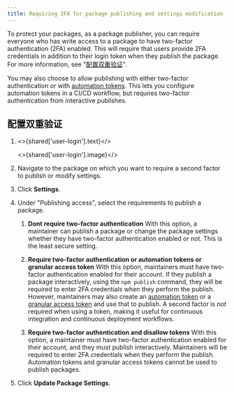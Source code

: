```yaml
---
title: Requiring 2FA for package publishing and settings modification
---
```



To protect your packages, as a package publisher, you can require everyone who has write access to a package to have two-factor authentication (2FA) enabled. This will require that users provide 2FA credentials in addition to their login token when they publish the package. For more information, see "[配置双重验证][config-2fa]".

You may also choose to allow publishing with either two-factor authentication _or_ with [automation tokens][creating-automation-token]. This lets you configure automation tokens in a CI/CD workflow, but requires two-factor authentication from interactive publishes.

## 配置双重验证

1. <>{shared['user-login'].text}</>

   <>{shared['user-login'].image}</>

2. Navigate to the package on which you want to require a second factor to publish or modify settings.

3. Click **Settings**.

   <Screenshot src="/packages-and-modules/securing-your-code/2fa-package-admin.png" alt="Screenshot showing the admin tab on a package page" />

4. Under "Publishing access", select the requirements to publish a package.

   1. **Dont require two-factor authentication**
      With this option, a maintainer can publish a package or change the package settings whether they have two-factor authentication enabled or not. This is the least secure setting.

   2. **Require two-factor authentication or automation tokens or granular access token**
      With this option, maintainers must have two-factor authentication enabled for their account. If they publish a package interactively, using the `npm publish` command, they will be required to enter 2FA credentials when they perform the publish. However, maintainers may also create an [automation token][creating-automation-token] or a [granular access token][creating-granular-access-token] and use that to publish. A second factor is _not_ required when using a token, making it useful for continuous integration and continuous deployment workflows.

   3. **Require two-factor authentication and disallow tokens**
      With this option, a maintainer must have two-factor authentication enabled for their account, and they must publish interactively. Maintainers will be required to enter 2FA credentials when they perform the publish. Automation tokens and granular access tokens cannot be used to publish packages.

   <Screenshot src="/packages-and-modules/securing-your-code/2fa-package-setting.png" alt="Screenshot showing the require two-factor option for a package" />

5. Click **Update Package Settings**.

[config-2fa]: configuring-two-factor-authentication
[creating-automation-token]: creating-and-viewing-access-tokens#creating-granular-access-tokens-on-the-website
[creating-granular-access-token]: creating-and-viewing-access-tokens#creating-granular-access-tokens-on-the-website
